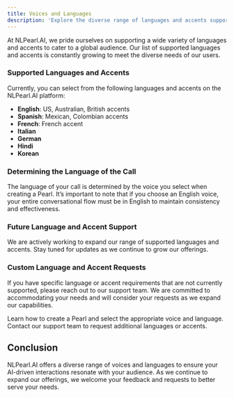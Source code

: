 ```yaml
---
title: Voices and Languages
description: 'Explore the diverse range of languages and accents supported by NLPearl.AI.'
---
```



At NLPearl.AI, we pride ourselves on supporting a wide variety of languages and accents to cater to a global audience. Our list of supported languages and accents is constantly growing to meet the diverse needs of our users.

### Supported Languages and Accents

Currently, you can select from the following languages and accents on the NLPearl.AI platform:

- **English**: US, Australian, British accents
- **Spanish**: Mexican, Colombian accents
- **French**: French accent
- **Italian**
- **German**
- **Hindi**
- **Korean**

### Determining the Language of the Call

The language of your call is determined by the voice you select when creating a Pearl. It’s important to note that if you choose an English voice, your entire conversational flow must be in English to maintain consistency and effectiveness.

### Future Language and Accent Support

We are actively working to expand our range of supported languages and accents. Stay tuned for updates as we continue to grow our offerings. 

### Custom Language and Accent Requests

If you have specific language or accent requirements that are not currently supported, please reach out to our support team. We are committed to accommodating your needs and will consider your requests as we expand our capabilities.

<CardGroup cols={2}>
  <Card
    title="Create Pearl"
    icon="wand-magic"
    href="/pages/create_pearl"
  >
    Learn how to create a Pearl and select the appropriate voice and language.
  </Card>
  <Card
    title="Contact Support"
    icon="headset"
    href="mailto:support@nlpearl.ai"
  >
    Contact our support team to request additional languages or accents.
  </Card>
</CardGroup>

## Conclusion

NLPearl.AI offers a diverse range of voices and languages to ensure your AI-driven interactions resonate with your audience. As we continue to expand our offerings, we welcome your feedback and requests to better serve your needs.

